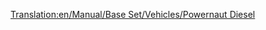 [[Translation:en/Manual/Base Set/Vehicles/Powernaut Diesel]]
{{nl/Treinen|Naam=Powernaut Diesel
|Afbeelding=[[File:en/Powernautdiesel.png]]
|Kosten=£23,437 ($46,874)
|Snelheid=152 kph (95 mph)
|Gewicht=120 t
|Kracht=2,000 pk (1,492 kW)
|Onderhoudskosten=£2,056 ($4,756)
|Ontworpen=1977
|Levensduur=20 
|Capaciteit=n.v.t.
|Omschrijving=De andere dieseltrein in speelgoedland, een iets verbeterende versie van de Ploddyphut Diesel.
|Real-life=Fictief
}}